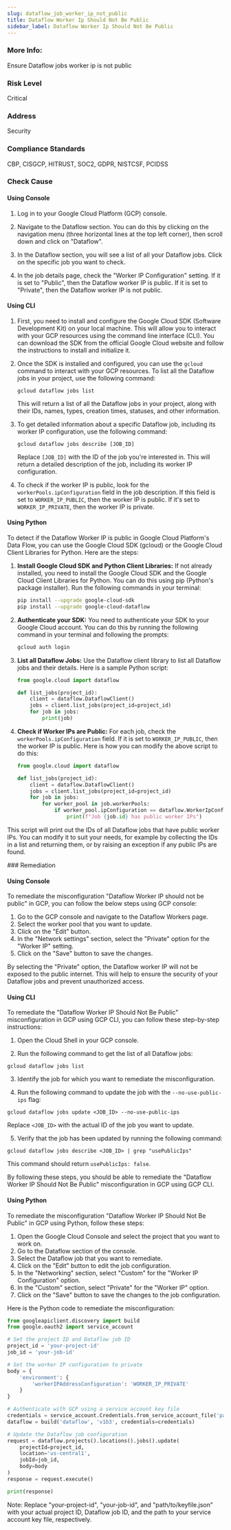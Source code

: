 ```yaml
---
slug: dataflow_job_worker_ip_not_public
title: Dataflow Worker Ip Should Not Be Public
sidebar_label: Dataflow Worker Ip Should Not Be Public
---
```


### More Info:

Ensure Dataflow jobs worker ip is not public

### Risk Level

Critical

### Address

Security

### Compliance Standards

CBP, CISGCP, HITRUST, SOC2, GDPR, NISTCSF, PCIDSS


<Tabs><Tab title='Cause'>
### Check Cause

#### Using Console

1. Log in to your Google Cloud Platform (GCP) console.

2. Navigate to the Dataflow section. You can do this by clicking on the navigation menu (three horizontal lines at the top left corner), then scroll down and click on "Dataflow".

3. In the Dataflow section, you will see a list of all your Dataflow jobs. Click on the specific job you want to check.

4. In the job details page, check the "Worker IP Configuration" setting. If it is set to "Public", then the Dataflow worker IP is public. If it is set to "Private", then the Dataflow worker IP is not public.

#### Using CLI

1. First, you need to install and configure the Google Cloud SDK (Software Development Kit) on your local machine. This will allow you to interact with your GCP resources using the command line interface (CLI). You can download the SDK from the official Google Cloud website and follow the instructions to install and initialize it.

2. Once the SDK is installed and configured, you can use the `gcloud` command to interact with your GCP resources. To list all the Dataflow jobs in your project, use the following command:

   ```
   gcloud dataflow jobs list
   ```

   This will return a list of all the Dataflow jobs in your project, along with their IDs, names, types, creation times, statuses, and other information.

3. To get detailed information about a specific Dataflow job, including its worker IP configuration, use the following command:

   ```
   gcloud dataflow jobs describe [JOB_ID]
   ```

   Replace `[JOB_ID]` with the ID of the job you're interested in. This will return a detailed description of the job, including its worker IP configuration.

4. To check if the worker IP is public, look for the `workerPools.ipConfiguration` field in the job description. If this field is set to `WORKER_IP_PUBLIC`, then the worker IP is public. If it's set to `WORKER_IP_PRIVATE`, then the worker IP is private.

#### Using Python

To detect if the Dataflow Worker IP is public in Google Cloud Platform's Data Flow, you can use the Google Cloud SDK (gcloud) or the Google Cloud Client Libraries for Python. Here are the steps:

1. **Install Google Cloud SDK and Python Client Libraries:**
   If not already installed, you need to install the Google Cloud SDK and the Google Cloud Client Libraries for Python. You can do this using pip (Python's package installer). Run the following commands in your terminal:

   ```bash
   pip install --upgrade google-cloud-sdk
   pip install --upgrade google-cloud-dataflow
   ```

2. **Authenticate your SDK:**
   You need to authenticate your SDK to your Google Cloud account. You can do this by running the following command in your terminal and following the prompts:

   ```bash
   gcloud auth login
   ```

3. **List all Dataflow Jobs:**
   Use the Dataflow client library to list all Dataflow jobs and their details. Here is a sample Python script:

   ```python
   from google.cloud import dataflow

   def list_jobs(project_id):
       client = dataflow.DataflowClient()
       jobs = client.list_jobs(project_id=project_id)
       for job in jobs:
           print(job)
   ```

4. **Check if Worker IPs are Public:**
   For each job, check the `workerPools.ipConfiguration` field. If it is set to `WORKER_IP_PUBLIC`, then the worker IP is public. Here is how you can modify the above script to do this:

   ```python
   from google.cloud import dataflow

   def list_jobs(project_id):
       client = dataflow.DataflowClient()
       jobs = client.list_jobs(project_id=project_id)
       for job in jobs:
           for worker_pool in job.workerPools:
               if worker_pool.ipConfiguration == dataflow.WorkerIpConfiguration.WORKER_IP_PUBLIC:
                   print(f"Job {job.id} has public worker IPs")
   ```

This script will print out the IDs of all Dataflow jobs that have public worker IPs. You can modify it to suit your needs, for example by collecting the IDs in a list and returning them, or by raising an exception if any public IPs are found.

</Tab>


<Tab title='Remediation'>
### Remediation

#### Using Console

To remediate the misconfiguration "Dataflow Worker IP should not be public" in GCP, you can follow the below steps using GCP console:

1. Go to the GCP console and navigate to the Dataflow Workers page.
2. Select the worker pool that you want to update.
3. Click on the "Edit" button.
4. In the "Network settings" section, select the "Private" option for the "Worker IP" setting.
5. Click on the "Save" button to save the changes.

By selecting the "Private" option, the Dataflow worker IP will not be exposed to the public internet. This will help to ensure the security of your Dataflow jobs and prevent unauthorized access.

#### Using CLI

To remediate the "Dataflow Worker IP Should Not Be Public" misconfiguration in GCP using GCP CLI, you can follow these step-by-step instructions:

1. Open the Cloud Shell in your GCP console.

2. Run the following command to get the list of all Dataflow jobs:
```
gcloud dataflow jobs list
```

3. Identify the job for which you want to remediate the misconfiguration.

4. Run the following command to update the job with the `--no-use-public-ips` flag:
```
gcloud dataflow jobs update <JOB_ID> --no-use-public-ips
```
Replace `<JOB_ID>` with the actual ID of the job you want to update.

5. Verify that the job has been updated by running the following command:
```
gcloud dataflow jobs describe <JOB_ID> | grep "usePublicIps"
```
This command should return `usePublicIps: false`.

By following these steps, you should be able to remediate the "Dataflow Worker IP Should Not Be Public" misconfiguration in GCP using GCP CLI.

#### Using Python

To remediate the misconfiguration "Dataflow Worker IP Should Not Be Public" in GCP using Python, follow these steps:

1. Open the Google Cloud Console and select the project that you want to work on.
2. Go to the Dataflow section of the console.
3. Select the Dataflow job that you want to remediate.
4. Click on the "Edit" button to edit the job configuration.
5. In the "Networking" section, select "Custom" for the "Worker IP Configuration" option.
6. In the "Custom" section, select "Private" for the "Worker IP" option.
7. Click on the "Save" button to save the changes to the job configuration.

Here is the Python code to remediate the misconfiguration:

```python
from googleapiclient.discovery import build
from google.oauth2 import service_account

# Set the project ID and Dataflow job ID
project_id = 'your-project-id'
job_id = 'your-job-id'

# Set the worker IP configuration to private
body = {
    'environment': {
        'workerIPAddressConfiguration': 'WORKER_IP_PRIVATE'
    }
}

# Authenticate with GCP using a service account key file
credentials = service_account.Credentials.from_service_account_file('path/to/keyfile.json')
dataflow = build('dataflow', 'v1b3', credentials=credentials)

# Update the Dataflow job configuration
request = dataflow.projects().locations().jobs().update(
    projectId=project_id,
    location='us-central1',
    jobId=job_id,
    body=body
)
response = request.execute()

print(response)
```

Note: Replace "your-project-id", "your-job-id", and "path/to/keyfile.json" with your actual project ID, Dataflow job ID, and the path to your service account key file, respectively.




</Tab>
</Tabs>